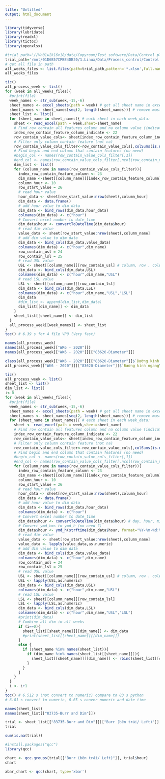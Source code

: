 ```yaml
---
title: "Untitled"
output: html_document
---
```

```r
library(tidyverse)
library(lubridate)
library(readxl)
library(tictoc)
library(openxlsx)
```


```r
#trial_path='//Vn01w2k16v18/data/Copyroom/Test_software/Data/Control plan/Control plan set up VPU/Set up limit'
trial_path='/mnt/01D6B57CFBE4DB20/1.Linux/Data/Process_control/Control plan set up VPU/Set up limit'
# get all file in path
all_weeks_files <- list.files(path=trial_path,pattern='*.xlsm',full.names=T)
all_weeks_files
```

```r
tic()
all_process_week <- list()
for (week in all_weeks_files){
  #print(file)
  week_names <- str_sub(week,-15,-6)
  sheet_names <- excel_sheets(path = week) # get all sheet name in excel file
  sheet_names <- sheet_names[seq(2, length(sheet_names))] # remove master sheet
  sheet_list <- list()
  for (sheet_name in sheet_names){ # each sheet in each week_data:
    sheet <- read_excel(path = week,sheet=sheet_name)
    # Find row contain all features column and na column value (indicator index)
    index_row_contain_feature_column_indicate <- 22
    row_contain_value_cols<- sheet[index_row_contain_feature_column_indicate,]
    # Filter only column contain feature (not na)
    row_contain_value_cols_filter<-row_contain_value_cols[,colSums(is.na(row_contain_value_cols))<nrow(row_contain_value_cols)]
    # Find begin and end column that contain features (no need)
    #begin_col <- names(row_contain_value_cols_filter[,1])
    #end_col <- names(row_contain_value_cols_filter[,ncol(row_contain_value_cols_filter)])
    dim_list <- list()
    for (column_name in names(row_contain_value_cols_filter)){
      index_row_contain_feature_column <- 23
      dim_name <-sheet[[column_name]][index_row_contain_feature_column] # Find dim_name
      column_hour <- 10
      row_start_value = 26
      # read hour value
      hour_data <- sheet[row_start_value:nrow(sheet),column_hour] 
      dim_data <- data.frame()
      # add hour value to dim data
      dim_data <- bind_rows(dim_data,hour_data) 
      colnames(dim_data) <- c("hour")
      # Convert excel number to date_time
      dim_data$hour <- convertToDateTime(dim_data$hour) 
      # read dim value
      value_data <- sheet[row_start_value:nrow(sheet),column_name] 
      # add dim value to dim data
      dim_data <- bind_cols(dim_data,value_data) 
      colnames(dim_data) <- c("hour",dim_name)
      row_contain_usl = 24
      row_contain_lsl = 25
      # read USL value
      USL <- sheet[[column_name]][row_contain_usl] # column, row . column change, row not change
      dim_data <- bind_cols(dim_data,USL)
      colnames(dim_data) <- c("hour",dim_name,"USL")
      # read LSL value
      LSL <- sheet[[column_name]][row_contain_lsl]
      dim_data <- bind_cols(dim_data,LSL)
      colnames(dim_data) <- c("hour",dim_name,"USL","LSL")
      dim_data
      #dim_list <- append(dim_list,dim_data)
      dim_list[[dim_name]] <- dim_data
    }
    sheet_list[[sheet_name]] <- dim_list
  }
  all_process_week[[week_names]] <- sheet_list
}
toc() # 6.39 s for 4 file VPU (Very fast)
```


```r
names(all_process_week)
names(all_process_week[["WK6 - 2020"]])
names(all_process_week[["WK6 - 2020"]][["83620-Diameter"]])
```


```r
class(all_process_week[["WK6 - 2020"]][["83620-Diameter"]]$`Đường kính ngang\r\nHorizontal Diameter`)
all_process_week[["WK6 - 2020"]][["83620-Diameter"]]$`Đường kính ngang\r\nHorizontal Diameter`
```


```r
tic()
all_process_week <- list()
sheet_list <- list()
dim_list <- list()
i<-0
for (week in all_weeks_files){
  #print(file)
  week_names <- str_sub(week,-15,-6)
  sheet_names <- excel_sheets(path = week) # get all sheet name in excel file
  sheet_names <- sheet_names[seq(2, length(sheet_names))] # remove master sheet
  for (sheet_name in sheet_names){ # each sheet in each week_data:
    sheet <- read_excel(path = week,sheet=sheet_name)
    # Find row contain all features column and na column value (indicator index)
    index_row_contain_feature_column_indicate <- 22
    row_contain_value_cols<- sheet[index_row_contain_feature_column_indicate,]
    # Filter only column contain feature (not na)
    row_contain_value_cols_filter<-row_contain_value_cols[,colSums(is.na(row_contain_value_cols))<nrow(row_contain_value_cols)]
    # Find begin and end column that contain features (no need)
    #begin_col <- names(row_contain_value_cols_filter[,1])
    #end_col <- names(row_contain_value_cols_filter[,ncol(row_contain_value_cols_filter)])
    for (column_name in names(row_contain_value_cols_filter)){
      index_row_contain_feature_column <- 23
      dim_name <-sheet[[column_name]][index_row_contain_feature_column] # Find dim_name
      column_hour <- 10
      row_start_value = 26
      # read hour value
      hour_data <- sheet[row_start_value:nrow(sheet),column_hour] 
      dim_data <- data.frame()
      # add hour value to dim data
      dim_data <- bind_rows(dim_data,hour_data) 
      colnames(dim_data) <- c("hour")
      # Convert excel number to date_time
      dim_data$hour <- convertToDateTime(dim_data$hour) # day, hour, min, second
      # Convert ymd_hms to ymd_h (no need ?)
      dim_data$hour <- ymd_h(strftime(dim_data$hour, format="%Y-%m-%d:%H"))
      # read dim value
      value_data <- sheet[row_start_value:nrow(sheet),column_name]
      value_data <- lapply(value_data,as.numeric)
      # add dim value to dim data
      dim_data <- bind_cols(dim_data,value_data) 
      colnames(dim_data) <- c("hour",dim_name)
      row_contain_usl = 24
      row_contain_lsl = 25
      # read USL value
      USL <- sheet[[column_name]][row_contain_usl] # column, row . column change, row not change
      USL <- lapply(USL,as.numeric)
      dim_data <- bind_cols(dim_data,USL)
      colnames(dim_data) <- c("hour",dim_name,"USL")
      # read LSL value
      LSL <- sheet[[column_name]][row_contain_lsl]
      LSL <- lapply(LSL,as.numeric)
      dim_data <- bind_cols(dim_data,LSL)
      colnames(dim_data) <- c("hour",dim_name,"USL","LSL")
      #print(dim_data)
      # Combine all dim in all weeks
      if (i==0){
        sheet_list[[sheet_name]][[dim_name]] <- dim_data
        #print(sheet_list[[sheet_name]][[dim_name]])
      }
      else {
        if (sheet_name %in% names(sheet_list)){
          if (dim_name %in% names(sheet_list[[sheet_name]])){
            sheet_list[[sheet_name]][[dim_name]] <- rbind(sheet_list[[sheet_name]][[dim_name]],dim_data)
          }
        }
      }
    }
  }
  i <- i+1
}
toc() # 6.512 s (not convert to numeric) compare to 83 s python 
# 6.81 s convert to numeric, 6.65 s conver numeric and date time
```

```r
names(sheet_list)
names(sheet_list[["83735-Burr and Dim"]])
```

```r
trial <- sheet_list[["83735-Burr and Dim"]][["Burr (bên trái/ Left)"]]
trial
```
```r
sum(is.na(trial))
```

```r
#install.packages("qcc")
library(qcc)
```

```r
chart <- qcc.groups(trial[["Burr (bên trái/ Left)"]], trial$hour)
chart
```

```r
xbar_chart <- qcc(chart, type='xbar') 
```


```r
```


```r
```

